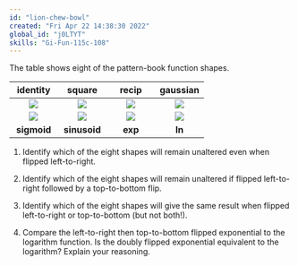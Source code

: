 ```yaml
---
id: "lion-chew-bowl"
created: "Fri Apr 22 14:38:30 2022"
global_id: "j0LTYT"
skills: "Gi-Fun-115c-108"
---
```


The table shows eight of the pattern-book function shapes. 


identity | square | recip | gaussian 
:--:|:--:|:--:|:--:
![](www/pb-proportional.png) | ![](www/pb-square.png)| ![](www/pb-recip.png)| ![](www/pb-gauss.png) 
![](www/pb-sigmoid.png) | ![](www/pb-sin.png) | ![](www/pb-exp.png) | ![](www/pb-log.png) 
**sigmoid** | **sinusoid** | **exp** | **ln**



1. Identify which of the eight shapes will remain unaltered even when flipped left-to-right. <!-- square, gaussian, sinusoid -->

2. Identify which of the eight shapes will remain unaltered if flipped  left-to-right followed by a top-to-bottom flip. <!-- identity, recip, sinusoid, sigmoid -->

3. Identify which of the eight shapes will give the same result when flipped left-to-right or top-to-bottom (but not both!). <!-- identity, resid, sigmoid, sinusoid -->

4. Compare the left-to-right then top-to-bottom flipped exponential to the logarithm function. Is the doubly flipped exponential equivalent to the logarithm? Explain your reasoning. <!--No, they are different shapes. The logarithm has a vertical asymptote at input 0, whereas the exponential has no vertical asymptote.--> 